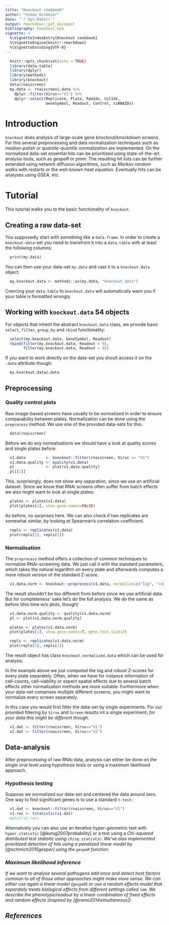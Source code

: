 ```yaml
---
title: "Knockout cookbook"
author: "Simon Dirmeier"
date: "`r Sys.Date()`"
output: rmarkdown::pdf_document
bibliography: knockout.bib
vignette: >
  %\VignetteIndexEntry{Knockout cookbook}
  %\VignetteEngine{knitr::rmarkdown}
  %\VignetteEncoding{UTF-8}
---
```


```r
  knitr::opts_chunk$set(echo = TRUE)
  library(data.table)
  library(dplyr)
  library(methods)
  library(knockout)
  data(rnaiscreen)
  my.data <- rnaiscreen@.data %>% 
    dplyr::filter(Virus=="V1") %>%
    dplyr::select(Replicate, Plate, RowIdx, ColIdx, 
                  GeneSymbol, Readout, Control, siRNAIDs)
```

# Introduction

`knockout` does analysis of large-scale gene knockout/knockdown screens.
 For this several preprocessing and data normalization techniques such as
 *median-polish* or *quantile-quantile normalization* are implemented.
 On the normalized data-set essential hits can be prioritized using 
 state-of-the-art analysis tools, such as *gespeR* or *pmm*. 
 The resulting hit lists can be further extended using network diffusion 
 algorithms, such as *Markov random walks with restarts* or the well-known
 *heat equation*. Eventually hits can be analyses using *GSEA*, etc.

# Tutorial

This tutorial walks you to the basic functionality of `knockout`.

## Creating a raw data-set

You supposedly start with something like a `data.frame`. In order to create a 
`knockout-data`-set you need to transfrom it into a `data.table` with at least 
the following columns:

```r
  print(my.data)
```

You can then use your data-set `my.data` and cast it to a `knockout.data` object:

```r
  my.knockout.data <- methods::as(my.data, "knockout.data")
```

Coercing your `data.table` to `knockout.data` will automatically warn you if 
your table is formatted wrongly.

## Working with `knockout.data` S4 objects

For objects that inherit the abstract `knockout.data` class, we provide basic 
`select`, `filter`, `group_by` and `rbind` functionality:

```r
  select(my.knockout.data, GeneSymbol, Readout)
  rbind(filter(my.knockout.data, Readout > 0),
        filter(my.knockout.data, Readout < 0))
```

If you want to work directly on the data-set you shoult access it on the `.data` attribute though:

```r
  my.knockout.data@.data
```

## Preprocessing

### Quality control plots

Raw image-based screens have usually to be normalized in order to ensure
comparability between plates. Normalization can be done using the `preprocess` 
method. We use one of the provided data-sets for this.

```r
  data(rnaiscreen)
```

Before we do any normalisations we should have a look at quality scores and single plates before:

```r
  v1.data         <- knockout::filter(rnaiscreen, Virus == "V1")
  v1.data.quality <- quality(v1.data)
  pl              <- plot(v1.data.quality)
  pl[[2]]
```

This, surprisingly, does not show any separation, since we use an artificial dataset.
Since we know that RNAi screens often suffer from batch effects we also might want to look at single plates:

```r
  plates <- plates(v1.data)
  plot(plates[1], show.gene.names=FALSE)
```

As before, no surprises here. We can also check if two replicates are somewhat similar, by looking
at Spearman's correlation coefficient.

```r
  repls <- replicates(v1.data)
  plot(repls[1], repls[2])
```

### Normalisation

The `preprocess` method offers a collection of common techniques to normalize 
RNAi-screening data. We just call it with the standard parameters, which takes the natural 
logarithm on every plate and afterwards computes a more robust version of the standard Z-score.

```r
  v1.data.norm <- knockout::preprocess(v1.data, normalize=c("log", "robust-z.score"))
```

The result shouldn't be too different from before since we use artificial data. But for completeness' sake let's do the full analysis. We do the same as
before (this time w/o plots, though)

```r
  v1.data.norm.quality <- quality(v1.data.norm)
  pl <- plot(v1.data.norm.quality)

  plates <- plates(v1.data.norm)
  plot(plates[1], show.gene.names=T, gene.text.size=2)

  repls <- replicates(v1.data.norm)
  plot(repls[1], repls[2])
```

The result object has class `knockout.normalized.data` which can be used for analysis.

In the example above we just computed the log and robust Z-scores for every 
plate separately. Often, when we have for instance information of cell-counts, 
cell-viability or expect spatial effects due to several batch effects other 
normalization methods are more suitable. Furthermore when your data-set 
comprises multiple different screens, you might want to normalize every screen 
separately.

In this case you would first filter the data-set by single experiments. For our provided 
filtering by `Virus` and `Screen` results int a single experiment; 
*for your data this might be different though*.

```r
  v1.dat <- filter(rnaiscreen, Virus=="V1")
  v2.dat <- filter(rnaiscreen, Virus=="V2")
```

## Data-analysis

After preprocessing of raw RNAi data, analysis can either be done on the single
viral level using hypothesis tests or using a maximum 
likelihood approach.

### Hypothesis testing

Suppose we normalized our data-set and centered the data around zero. One way to find significant genes
is to use a standard `t-test`:

```r
  v1.dat <- knockout::filter(rnaiscreen, Virus=="V1")
  v1.res <- tstatistic(v1.dat)
  #plot(v1.res)
```

Alternatively you can also use an iterative hyper-geometric test with `hyper.statistic` [@konig2007probability]
or a test using a <i>Chi-squared<i> distributed test statistic using `chisq.statistic`. 
We've also implemented prioritized detection of hits using a penalized linear model by [@schmich2015gesper]
using the `gespeR` function.

### Maximum likelihood inference

If we want to analyse several pathogens add once and detect host factors common to all of those other appraoches might make more sense.
We can either use again a linear model (`gespeR`) or use a random effects model that separately treats biological effects from different settings called `lmm`.
We describe the phenotype/readout by a linear combination of fixed effects and random effects (inspired by [@ramo2014simultaneous])




## References





